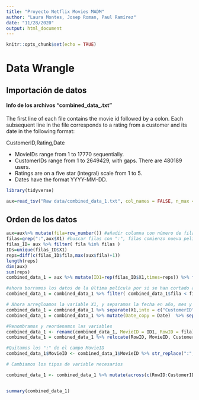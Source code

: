```yaml
---
title: "Proyecto Netflix Movies MADM"
author: "Laura Montes, Josep Roman, Paul Ramírez"
date: "11/28/2020"
output: html_document
---
```


```r
knitr::opts_chunk$set(echo = TRUE)
```
# Data Wrangle

## Importación de datos

#### Info de los archivos "combined_data_.txt"
The first line of each file contains the movie id followed by a colon. Each subsequent line in the file corresponds to a rating from a customer and its date in the following format:

  CustomerID,Rating,Date  
  
  * MovieIDs range from 1 to 17770 sequentially.
  * CustomerIDs range from 1 to 2649429, with gaps. There are 480189 users.
  * Ratings are on a five star (integral) scale from 1 to 5.
  * Dates have the format YYYY-MM-DD.  
  
```r
library(tidyverse)
```


```r

aux=read_tsv("Raw data/combined_data_1.txt", col_names = FALSE, n_max = 30000) #lectura de las primeras 10^4 filas

```

## Orden de los datos

```r
aux=aux%>% mutate(fila=row_number()) #añadir columna con número de fila
filas=grep(":",aux$X1) #buscar filas con ":", filas comienzo nueva pelicula
filas_ID= aux %>% filter( fila %in% filas ) 
IDs=unique(filas_ID$X1)
reps=diff(c(filas_ID$fila,max(aux$fila)+1))
length(reps)
dim(aux)
sum(reps)
combined_data_1 = aux %>% mutate(ID1=rep(filas_ID$X1,times=reps)) %>% filter(!(fila %in% filas) )

#ahora borramos los datos de la última película por si se han cortado a medias
combined_data_1 = combined_data_1 %>% filter( combined_data_1$fila < filas_ID$fila[length(filas_ID$fila)-1] )

# Ahora arregloamos la variable X1, y separamos la fecha en año, mes y día
combined_data_1 = combined_data_1 %>% separate(X1,into = c("CustomerID","Score","Date"), sep = ",")
combined_data_1 = combined_data_1 %>% mutate(Date_copy = Date)  %>% separate(Date_copy, into = c("Year", "Month", "Day"), sep = "-")

#Renombramos y reordenamos las variables
combined_data_1 <- rename(combined_data_1, MovieID = ID1, RowID = fila)
combined_data_1 = combined_data_1 %>% relocate(RowID, MovieID, CustomerID, Date, Year, Month, Day, Score)

#Quitamos los ":" de el campo MovieID
combined_data_1$MovieID <- combined_data_1$MovieID %>% str_replace(":", "")

# Cambiamos los tipos de variable necesarios

combined_data_1 <- combined_data_1 %>% mutate(across(c(RowID:CustomerID, Year:Score), as.integer))


summary(combined_data_1)
```






